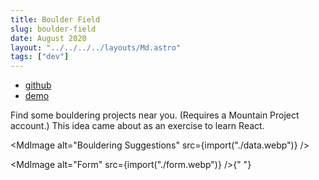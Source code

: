 ```yaml
---
title: Boulder Field
slug: boulder-field
date: August 2020
layout: "../../../../layouts/Md.astro"
tags: ["dev"]
---
```



- [github](https://github.com/ec965/MP-Recs)
- [demo](https://ec965.github.io/MP-Recs/index.html)

Find some bouldering projects near you. (Requires a Mountain Project account.)
This idea came about as an exercise to learn React.

<MdImage alt="Bouldering Suggestions" src={import("./data.webp")} />

<MdImage alt="Form" src={import("./form.webp")} />{" "}
